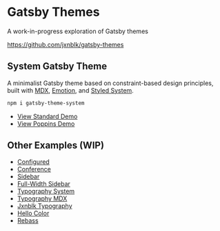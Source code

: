 
# Gatsby Themes

A work-in-progress exploration of Gatsby themes

https://github.com/jxnblk/gatsby-themes

## System Gatsby Theme

A minimalist Gatsby theme based on constraint-based design principles, built with [MDX][], [Emotion][], and [Styled System][].

```sh
npm i gatsby-theme-system
```

- [View Standard Demo](/examples/system)
- [View Poppins Demo](/examples/system-poppins)

## Other Examples (WIP)

- [Configured](/examples/configured)
- [Conference](/examples/conference)
- [Sidebar](/examples/sidebar)
- [Full-Width Sidebar](/examples/fullwidth-sidebar)
- [Typography System](/examples/typography-system)
- [Typography MDX](/examples/typography-mdx)
- [Jxnblk Typography](/examples/jxnblk-typography)
- [Hello Color](/examples/hello-color)
- [Rebass](/examples/rebass)

[mdx]: https://mdxjs.com
[emotion]: https://emotion.sh
[styled-system]: https://styled-system.com
[styled system]: https://styled-system.com
